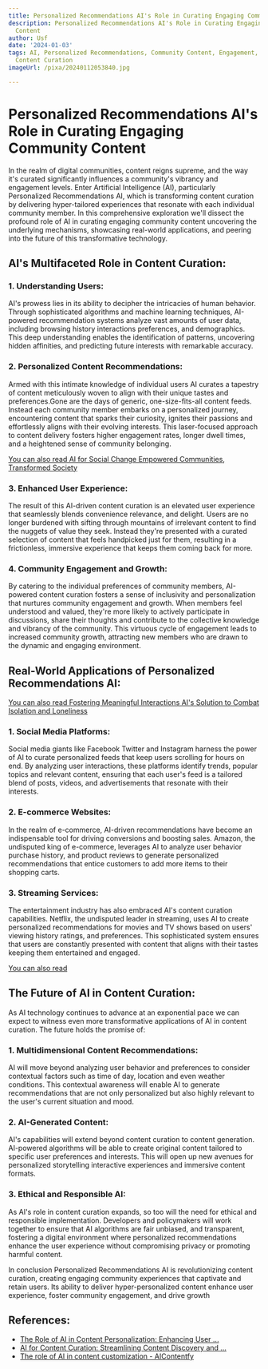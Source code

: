 ```yaml
---
title: Personalized Recommendations AI's Role in Curating Engaging Community Content
description: Personalized Recommendations AI's Role in Curating Engaging Community
  Content
author: Usf
date: '2024-01-03'
tags: AI, Personalized Recommendations, Community Content, Engagement, Machine Learning,
  Content Curation
imageUrl: /pixa/20240112053840.jpg

---
```

# Personalized Recommendations AI's Role in  Curating  Engaging Community Content

In the realm  of digital communities, content reigns  supreme,  and the way it's curated significantly influences a  community's vibrancy and engagement levels. Enter Artificial Intelligence (AI),  particularly Personalized Recommendations  AI, which is transforming content  curation by delivering hyper-tailored experiences that resonate with each individual community member. In this  comprehensive  exploration we'll dissect the profound role of AI in curating  engaging  community content uncovering the  underlying mechanisms, showcasing  real-world applications, and peering  into  the future  of this transformative technology.

## AI's Multifaceted Role in Content Curation:

### 1. Understanding Users:

AI's  prowess lies in its ability to decipher the intricacies of human behavior. Through sophisticated algorithms and machine learning techniques, AI-powered recommendation systems analyze vast amounts of user data, including browsing history interactions preferences, and demographics. This deep understanding enables  the identification of patterns, uncovering hidden affinities,  and predicting future interests with remarkable accuracy.

### 2. Personalized Content Recommendations:

Armed with this  intimate knowledge of individual users AI curates a tapestry  of content  meticulously woven to  align with their unique tastes and preferences.Gone are the days of generic, one-size-fits-all content feeds. Instead each community member embarks on a personalized journey,  encountering content that sparks their curiosity, ignites their passions and  effortlessly aligns with their evolving interests. This laser-focused  approach to content  delivery fosters higher engagement rates, longer dwell times, and a heightened sense of community belonging.

[You can also read AI for Social Change Empowered Communities, Transformed Society](AI%20for%20Social%20Change%20Empowered%20Communities%2C%20Transformed%20Society)


###  3. Enhanced User Experience:

The result of this AI-driven content curation is an elevated user experience  that seamlessly blends convenience relevance, and delight. Users are no longer burdened with sifting through mountains of irrelevant content to  find the nuggets of value they seek. Instead they're presented with a curated selection of  content that feels handpicked just for them, resulting in a frictionless, immersive  experience that keeps them  coming back for more.

### 4. Community Engagement and Growth:

By  catering to the individual  preferences of  community members, AI-powered content curation fosters a  sense of inclusivity and personalization that nurtures community  engagement and growth. When members feel understood and  valued, they're more likely to actively participate in discussions, share their thoughts and contribute to the  collective knowledge and vibrancy of the community. This virtuous  cycle of engagement leads to increased community growth, attracting new members who are drawn to the dynamic and engaging environment.

## Real-World Applications of Personalized Recommendations AI:

[You can also  read Fostering Meaningful  Interactions AI's Solution to Combat  Isolation and Loneliness](Fostering%20Meaningful%20Interactions%20AI%27s%20Solution%20to%20Combat%20Isolation%20and%20Loneliness)


### 1. Social Media Platforms:

Social media giants like Facebook Twitter and Instagram harness  the power of AI to curate personalized feeds that keep users scrolling for hours on end. By analyzing user interactions, these platforms identify trends, popular topics and relevant content, ensuring that each user's feed is a tailored blend of posts, videos, and advertisements that  resonate with their interests.

### 2. E-commerce  Websites:

In the realm of e-commerce, AI-driven recommendations have become  an indispensable tool for driving conversions and boosting sales. Amazon, the undisputed king of e-commerce, leverages AI to analyze user behavior purchase history, and product reviews to generate personalized recommendations  that entice customers to  add more items to their shopping carts.

### 3. Streaming  Services:

The entertainment  industry  has also embraced AI's content curation capabilities. Netflix, the undisputed leader in streaming, uses  AI to create personalized recommendations for  movies and TV shows based on users' viewing history ratings, and preferences.  This sophisticated system ensures that  users are constantly presented with content that aligns  with their tastes keeping them  entertained and engaged.

[You can also read ]()


## The Future of AI in Content Curation:

As AI technology continues to advance at an exponential pace we can expect  to witness even more transformative applications of AI in content curation. The future holds the  promise of:

### 1. Multidimensional Content Recommendations:

AI will move beyond analyzing user behavior and preferences to consider contextual  factors such as  time of  day, location  and even weather conditions. This contextual  awareness will enable AI to generate recommendations that are not only personalized but also  highly relevant to the user's current situation and mood.

### 2. AI-Generated Content:

AI's capabilities will extend beyond content curation to content  generation. AI-powered algorithms will be able to create original content tailored to specific user preferences and  interests. This will open up new avenues for personalized storytelling interactive experiences and immersive content formats.

### 3. Ethical and Responsible AI:

As AI's role in content curation expands, so too will the need for ethical and responsible  implementation. Developers and policymakers will work  together to ensure that AI algorithms  are fair unbiased, and transparent, fostering a digital environment where personalized recommendations enhance the  user experience without compromising  privacy or promoting harmful content.

In conclusion Personalized Recommendations AI  is revolutionizing content curation, creating engaging community experiences that captivate and  retain users. Its ability to deliver  hyper-personalized content enhance user experience, foster community engagement, and drive growth

## References:
- [The Role of AI in Content Personalization: Enhancing User ...](https://www.linkedin.com/pulse/role-ai-content-personalization-enhancing-user-across-aastha-singh)
- [AI for Content Curation: Streamlining Content Discovery and ...](https://medium.com/@blog.docubaat/ai-for-content-curation-streamlining-content-discovery-and-engagement-c649e7270811)
- [The role of AI in content customization - AIContentfy](https://aicontentfy.com/en/blog/role-of-ai-in-content-customization)
